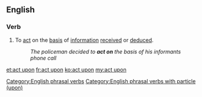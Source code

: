 ==English==

===Verb===
{{en-verb|acts upon|acting upon|acted upon|acted upon}}

# To [[act]] on the [[basis]] of [[information]] [[received]] or [[deduced]].
#: ''The policeman decided to '''act on''' the basis of his informants phone call''

[[et:act upon]]
[[fr:act upon]]
[[ko:act upon]]
[[my:act upon]]

[[Category:English phrasal verbs]]
[[Category:English phrasal verbs with particle (upon)]]